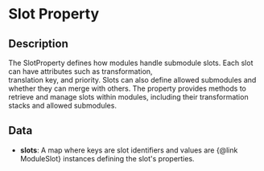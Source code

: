 # Slot Property

## Description

 The SlotProperty defines how modules handle submodule slots. Each slot can have attributes such as transformation,  
translation key, and priority. Slots can also define allowed submodules and whether they can merge with others.The property provides methods to retrieve and manage slots within modules, including their transformation stacks andallowed submodules.

## Data

- **slots**:  A map where keys are slot identifiers and values are {@link ModuleSlot} instances defining the slot's properties.

